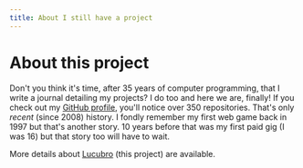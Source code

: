 ```yaml
---
title: About I still have a project
---
```



# About this project

Don't you think it's time, after 35 years of computer programming, that I write a journal detailing my projects? I do too and here we are, finally! If you check out my [GitHub profile](https://github.com/millette), you'll notice over 350 repositories. That's only _recent_ (since 2008) history. I fondly remember my first web game back in 1997 but that's another story. 10 years before that was my first paid gig (I was 16) but that story too will have to wait.

<Intro />

More details about [Lucubro](first-post-lucubro) (this project) are available.
